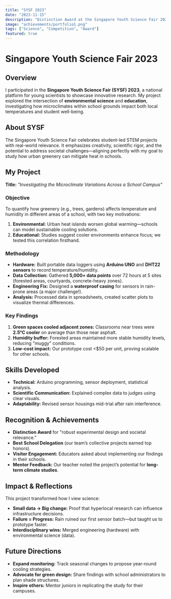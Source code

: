 ```yaml
---
title: "SYSF 2023"
date: "2023-11-15"
description: "Distinction Award at the Singapore Youth Science Fair 2023"
image: "achievements/portfolio1.png"
tags: ["Science", "Competition", "Award"]
featured: true
---
```


# Singapore Youth Science Fair 2023  

## Overview  
I participated in the **Singapore Youth Science Fair (SYSF) 2023**, a national platform for young scientists to showcase innovative research. My project explored the intersection of **environmental science** and **education**, investigating how microclimates within school grounds impact both local temperatures and student well-being.  

## About SYSF  
The Singapore Youth Science Fair celebrates student-led STEM projects with real-world relevance. It emphasizes creativity, scientific rigor, and the potential to address societal challenges—aligning perfectly with my goal to study how urban greenery can mitigate heat in schools.  

## My Project  
**Title:** *"Investigating the Microclimate Variations Across a School Campus"*  

### **Objective**  
To quantify how greenery (e.g., trees, gardens) affects temperature and humidity in different areas of a school, with two key motivations:  
1. **Environmental:** Urban heat islands worsen global warming—schools can model sustainable cooling solutions.  
2. **Educational:** Studies suggest cooler environments enhance focus; we tested this correlation firsthand.  

### **Methodology**  
- **Hardware:** Built portable data loggers using **Arduino UNO** and **DHT22 sensors** to record temperature/humidity.  
- **Data Collection:** Gathered **5,000+ data points** over 72 hours at 5 sites (forested areas, courtyards, concrete-heavy zones).  
- **Engineering Fix:** Designed a **waterproof casing** for sensors in rain-prone areas (a major challenge!).  
- **Analysis:** Processed data in spreadsheets, created scatter plots to visualize thermal differences.  

### **Key Findings**  
1. **Green spaces cooled adjacent zones:** Classrooms near trees were **2.5°C cooler** on average than those near asphalt.  
2. **Humidity buffer:** Forested areas maintained more stable humidity levels, reducing "muggy" conditions.  
3. **Low-cost impact:** Our prototype cost <$50 per unit, proving scalable for other schools.  

## Skills Developed  
- **Technical:** Arduino programming, sensor deployment, statistical analysis.  
- **Scientific Communication:** Explained complex data to judges using clear visuals.  
- **Adaptability:** Revised sensor housings mid-trial after rain interference.  

## Recognition & Achievements  
- **Distinction Award** for "robust experimental design and societal relevance."  
- **Best School Delegation** (our team’s collective projects earned top honors).  
- **Visitor Engagement:** Educators asked about implementing our findings in their schools.  
- **Mentor Feedback:** Our teacher noted the project’s potential for **long-term climate studies**.  

## Impact & Reflections  
This project transformed how I view science:  
- **Small data → Big change:** Proof that hyperlocal research can influence infrastructure decisions.  
- **Failure = Progress:** Rain ruined our first sensor batch—but taught us to prototype faster.  
- **Interdisciplinary wins:** Merged engineering (hardware) with environmental science (data).  

## Future Directions  
- **Expand monitoring:** Track seasonal changes to propose year-round cooling strategies.  
- **Advocate for green design:** Share findings with school administrators to plan shade structures.  
- **Inspire others:** Mentor juniors in replicating the study for their campuses.  
